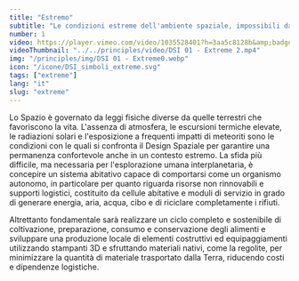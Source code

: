 ```yaml
---
title: "Estremo"
subtitle: "Le condizioni estreme dell'ambiente spaziale, impossibili da vivere per gli esseri umani, impongono al Design Spaziale scelte indirizzate a costruire habitat sicuri e autosufficienti."
number: 1
video: https://player.vimeo.com/video/1035528401?h=3aa5c8128b&amp;badge=0&amp;autopause=0&amp;player_id=0&amp;app_id=58479
videoThumbnail: "../../principles/video/DSI 01 - Extreme 2.mp4"
img: "/principles/img/DSI 01 - Extreme0.webp"
icon: "/icone/DSI_simboli_extreme.svg"
tags: ["extreme"]
lang: "it"
slug: "extreme"
---
```



Lo Spazio è governato da leggi fisiche diverse da quelle terrestri che favoriscono la vita.  L'assenza di atmosfera, le escursioni termiche elevate, le radiazioni solari e l'esposizione a frequenti impatti di meteoriti sono le condizioni con le quali si confronta il Design Spaziale per garantire una permanenza confortevole anche in un contesto estremo.
La sfida più difficile, ma necessaria per l'esplorazione umana interplanetaria, è concepire un sistema abitativo capace di comportarsi come un organismo autonomo, in particolare per quanto riguarda risorse non rinnovabili e supporti logistici, costituito da cellule abitative e moduli di servizio in grado di generare energia, aria, acqua, cibo e di riciclare completamente i rifiuti.

Altrettanto fondamentale sarà realizzare un ciclo completo e sostenibile di coltivazione, preparazione, consumo e conservazione degli alimenti e sviluppare una produzione locale di elementi costruttivi ed equipaggiamenti utilizzando stampanti 3D e sfruttando materiali nativi, come la regolite, per minimizzare la quantità di materiale trasportato dalla Terra, riducendo costi e dipendenze logistiche.
